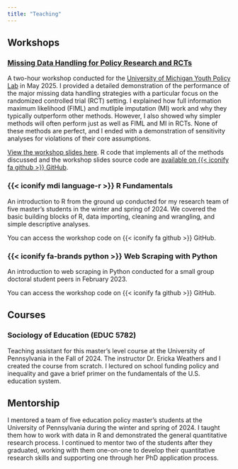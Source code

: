 ```yaml
---
title: "Teaching"
---
```


## Workshops

### [Missing Data Handling for Policy Research and RCTs](https://davidloeb-missing-data-wkshp.share.connect.posit.cloud/){target="_blank"}

A two-hour workshop conducted for the [University of Michigan Youth Policy Lab](https://youthpolicylab.umich.edu){target="_blank"} in May 2025. I provided a detailed demonstration of the performance of the major missing data handling strategies with a particular focus on the randomized controlled trial (RCT) setting. I explained how full information maximum likelihood (FIML) and mutliple imputation (MI) work and why they typically outperform other methods. However, I also showed why simpler methods will often perform just as well as FIML and MI in RCTs. None of these methods are perfect, and I ended with a demonstration of sensitivity analyses for violations of their core assumptions.

[View the workshop slides here](https://davidloeb-missing-data-wkshp.share.connect.posit.cloud/){target="_blank"}. R code that implements all of the methods discussed and the workshop slides source code are [available on {{< iconify fa github >}} GitHub](https://github.com/david-loeb/missing-data-wkshp){target="_blank"}.

### {{< iconify mdi language-r >}} R Fundamentals

An introduction to R from the ground up conducted for my research team of five master's students in the winter and spring of 2024. We covered the basic building blocks of R, data importing, cleaning and wrangling, and simple descriptive analyses. 

::: {.content-hidden}
You can access the workshop code on {{< iconify fa github >}} GitHub.
:::

### {{< iconify fa-brands python >}} Web Scraping with Python

An introduction to web scraping in Python conducted for a small group doctoral student peers in February 2023. 

::: {.content-hidden}
You can access the workshop code on {{< iconify fa github >}} GitHub.
:::

## Courses

### Sociology of Education (EDUC 5782)

Teaching assistant for this master's level course at the University of Pennsylvania in the Fall of 2024. The instructor Dr. Ericka Weathers and I created the course from scratch. I lectured on school funding policy and inequality and gave a brief primer on the fundamentals of the U.S. education system.

## Mentorship

I mentored a team of five education policy master's students at the University of Pennsylvania during the winter and spring of 2024. I taught them how to work with data in R and demonstrated the general quantitative research process. I continued to mentor two of the students after they graduated, working with them one-on-one to develop their quantitative research skills and supporting one through her PhD application process.
